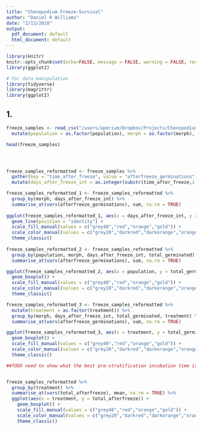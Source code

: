 ```yaml
---
title: "Chenopodium Freeze-Survival"
author: "Daniel R Williams"
date: "2/13/2018"
output:
  pdf_document: default
  html_document: default
---
```


```r

library(knitr)
knitr::opts_chunk$set(echo=FALSE, message = FALSE, warning = FALSE, results = 'markdown', tidy=TRUE, fig.asp=0.618, out.width="70%", fig.align="center")
library(ggplot2)

# For data manipulation
library(tidyverse)
library(magrittr)
library(ggplot2)
```

## 1. 

```r
freeze_samples <- read_csv("/users/aperium/Dropbox/Projects/Chenopodium/Data/Freeze-Survival/freezesurvivaldata.csv") %>%
  mutate(population = as.factor(population), morph = as.factor(morph), replicate = as.factor(replicate))

head(freeze_samples)





```

```r
freeze_samples_reformatted <- freeze_samples %>% 
  gather(key = "time_after_freeze", value = "afterfreeze_germinations", "24hr_afterfreeze":"312hr_afterfreeze") %>%
  mutate(days_after_freeze_int = as.integer(substr(time_after_freeze,1,nchar(time_after_freeze)-14))/24)

freeze_samples_reformatted_1 <- freeze_samples_reformatted %>%
  group_by(morph, days_after_freeze_int) %>%
  summarise_at(vars(afterfreeze_germinations), sum, na.rm = TRUE)
  
ggplot(freeze_samples_reformatted_1, aes(x = days_after_freeze_int, y = afterfreeze_germinations, fill = NA, color = morph)) +
  geom_line(position = "identity") +
  scale_fill_manual(values = c("grey40","red","orange","gold")) +
  scale_color_manual(values = c("grey20","darkred","darkorange","orange")) +
  theme_classic()
  
freeze_samples_reformatted_2 <- freeze_samples_reformatted %>%
  group_by(population, morph, days_after_freeze_int, total_germinated) %>%
  summarise_at(vars(afterfreeze_germinations), sum, na.rm = TRUE)

ggplot(freeze_samples_reformatted_2, aes(x = population, y = total_germinated, fill = morph, color = morph)) +
  geom_boxplot() +
  scale_fill_manual(values = c("grey40","red","orange","gold")) +
  scale_color_manual(values = c("grey20","darkred","darkorange","orange")) +
  theme_classic()

freeze_samples_reformatted_3 <- freeze_samples_reformatted %>%
  mutate(treatment = as.factor(treatment)) %>%
  group_by(morph, days_after_freeze_int, total_germinated, treatment) %>%
  summarise_at(vars(afterfreeze_germinations), sum, na.rm = TRUE)

ggplot(freeze_samples_reformatted_3, aes(x = treatment, y = total_germinated, fill = morph, color = morph)) +
  geom_boxplot() +
  scale_fill_manual(values = c("grey40","red","orange","gold")) +
  scale_color_manual(values = c("grey20","darkred","darkorange","orange")) +
  theme_classic()

##TODO need to show what the best pre-stratification incubation time is (12 or 24 hours?)


freeze_samples_reformatted %>%
  group_by(treatment) %>%
  summarise_at(vars(total_afterfreeze), mean, na.rm = TRUE) %>%
  ggplot(aes(x = treatment, y = total_afterfreeze)) +
    geom_boxplot() +
    scale_fill_manual(values = c("grey40","red","orange","gold")) +
    scale_color_manual(values = c("grey20","darkred","darkorange","orange")) +
    theme_classic()

```

